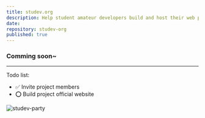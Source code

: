 ```yaml
---
title: studev.org
description: Help student amateur developers build and host their web pages and projects
date: 
repository: studev-org
published: true
---
```



### Comming soon~

---

Todo list: 
 - ✅ Invite project members
 - ⭕️ Build project official website

![studev-party](/studev-par.png)